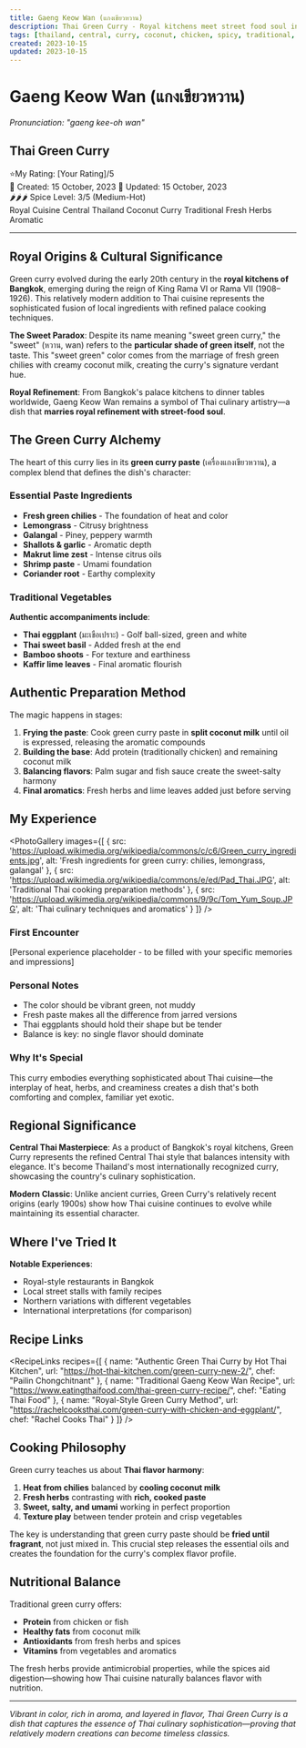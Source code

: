 ```yaml
---
title: Gaeng Keow Wan (แกงเขียวหวาน)
description: Thai Green Curry - Royal kitchens meet street food soul in this aromatic masterpiece
tags: [thailand, central, curry, coconut, chicken, spicy, traditional, royal-cuisine, green-chilies, basil]
created: 2023-10-15
updated: 2023-10-15
---
```



# Gaeng Keow Wan (แกงเขียวหวาน)
*Pronunciation: "gaeng kee-oh wan"*

## Thai Green Curry

<div className="food-rating">
  <span className="star">⭐</span>My Rating: [Your Rating]/5
</div>

<div className="food-metadata">
  <span className="food-date">📅 Created: 15 October, 2023</span>
  <span className="food-date">🔄 Updated: 15 October, 2023</span>
</div>


<div className="spice-level">
  🌶️🌶️🌶️ Spice Level: 3/5 (Medium-Hot)
</div>


<div className="food-tags">
  <span className="food-tag">Royal Cuisine</span>
  <span className="food-tag">Central Thailand</span>
  <span className="food-tag">Coconut Curry</span>
  <span className="food-tag">Traditional</span>
  <span className="food-tag">Fresh Herbs</span>
  <span className="food-tag">Aromatic</span>
</div>


---

## Royal Origins & Cultural Significance

Green curry evolved during the early 20th century in the **royal kitchens of Bangkok**, emerging during the reign of King Rama VI or Rama VII (1908–1926). This relatively modern addition to Thai cuisine represents the sophisticated fusion of local ingredients with refined palace cooking techniques.

**The Sweet Paradox**: Despite its name meaning "sweet green curry," the "sweet" (หวาน, wan) refers to the **particular shade of green itself**, not the taste. This "sweet green" color comes from the marriage of fresh green chilies with creamy coconut milk, creating the curry's signature verdant hue.

**Royal Refinement**: From Bangkok's palace kitchens to dinner tables worldwide, Gaeng Keow Wan remains a symbol of Thai culinary artistry—a dish that **marries royal refinement with street-food soul**.

## The Green Curry Alchemy

The heart of this curry lies in its **green curry paste** (เครื่องแกงเขียวหวาน), a complex blend that defines the dish's character:

### Essential Paste Ingredients
- **Fresh green chilies** - The foundation of heat and color
- **Lemongrass** - Citrusy brightness
- **Galangal** - Piney, peppery warmth
- **Shallots & garlic** - Aromatic depth
- **Makrut lime zest** - Intense citrus oils
- **Shrimp paste** - Umami foundation
- **Coriander root** - Earthy complexity

### Traditional Vegetables
**Authentic accompaniments include**:
- **Thai eggplant** (มะเขือเปราะ) - Golf ball-sized, green and white
- **Thai sweet basil** - Added fresh at the end
- **Bamboo shoots** - For texture and earthiness
- **Kaffir lime leaves** - Final aromatic flourish

## Authentic Preparation Method

The magic happens in stages:

1. **Frying the paste**: Cook green curry paste in **split coconut milk** until oil is expressed, releasing the aromatic compounds
2. **Building the base**: Add protein (traditionally chicken) and remaining coconut milk
3. **Balancing flavors**: Palm sugar and fish sauce create the sweet-salty harmony
4. **Final aromatics**: Fresh herbs and lime leaves added just before serving

## My Experience

<PhotoGallery
  images={[
    { src: 'https://upload.wikimedia.org/wikipedia/commons/c/c6/Green_curry_ingredients.jpg', alt: 'Fresh ingredients for green curry: chilies, lemongrass, galangal' },
    { src: 'https://upload.wikimedia.org/wikipedia/commons/e/ed/Pad_Thai.JPG', alt: 'Traditional Thai cooking preparation methods' },
    { src: 'https://upload.wikimedia.org/wikipedia/commons/9/9c/Tom_Yum_Soup.JPG', alt: 'Thai culinary techniques and aromatics' }
  ]}
/>

### First Encounter
[Personal experience placeholder - to be filled with your specific memories and impressions]

### Personal Notes
- The color should be vibrant green, not muddy
- Fresh paste makes all the difference from jarred versions
- Thai eggplants should hold their shape but be tender
- Balance is key: no single flavor should dominate

### Why It's Special
This curry embodies everything sophisticated about Thai cuisine—the interplay of heat, herbs, and creaminess creates a dish that's both comforting and complex, familiar yet exotic.

## Regional Significance

**Central Thai Masterpiece**: As a product of Bangkok's royal kitchens, Green Curry represents the refined Central Thai style that balances intensity with elegance. It's become Thailand's most internationally recognized curry, showcasing the country's culinary sophistication.

**Modern Classic**: Unlike ancient curries, Green Curry's relatively recent origins (early 1900s) show how Thai cuisine continues to evolve while maintaining its essential character.

## Where I've Tried It

<MapEmbed
  location="Bangkok, Thailand"
  description="From royal-style restaurants to local street stalls throughout Central Thailand"
/>

**Notable Experiences**:
- Royal-style restaurants in Bangkok
- Local street stalls with family recipes
- Northern variations with different vegetables
- International interpretations (for comparison)

## Recipe Links

<RecipeLinks
  recipes={[
    {
      name: "Authentic Green Thai Curry by Hot Thai Kitchen",
      url: "https://hot-thai-kitchen.com/green-curry-new-2/",
      chef: "Pailin Chongchitnant"
    },
    {
      name: "Traditional Gaeng Keow Wan Recipe",
      url: "https://www.eatingthaifood.com/thai-green-curry-recipe/",
      chef: "Eating Thai Food"
    },
    {
      name: "Royal-Style Green Curry Method",
      url: "https://rachelcooksthai.com/green-curry-with-chicken-and-eggplant/",
      chef: "Rachel Cooks Thai"
    }
  ]}
/>

## Cooking Philosophy

Green curry teaches us about **Thai flavor harmony**:

1. **Heat from chilies** balanced by **cooling coconut milk**
2. **Fresh herbs** contrasting with **rich, cooked paste**
3. **Sweet, salty, and umami** working in perfect proportion
4. **Texture play** between tender protein and crisp vegetables

The key is understanding that green curry paste should be **fried until fragrant**, not just mixed in. This crucial step releases the essential oils and creates the foundation for the curry's complex flavor profile.

## Nutritional Balance

Traditional green curry offers:
- **Protein** from chicken or fish
- **Healthy fats** from coconut milk
- **Antioxidants** from fresh herbs and spices
- **Vitamins** from vegetables and aromatics

The fresh herbs provide antimicrobial properties, while the spices aid digestion—showing how Thai cuisine naturally balances flavor with nutrition.

---

*Vibrant in color, rich in aroma, and layered in flavor, Thai Green Curry is a dish that captures the essence of Thai culinary sophistication—proving that relatively modern creations can become timeless classics.*